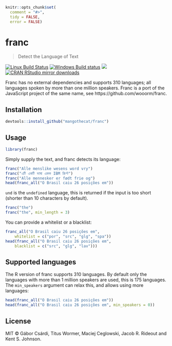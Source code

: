 
```r
knitr::opts_chunk$set(
  comment = "#>",
  tidy = FALSE,
  error = FALSE)
```

# franc

> Detect the Language of Text

[![Linux Build Status](https://travis-ci.org/MangoTheCat/franc.svg?branch=master)](https://travis-ci.org/MangoTheCat/franc)
[![Windows Build
status](https://ci.appveyor.com/api/projects/status/github/mangothecat/franc?svg=true)](https://ci.appveyor.com/project/gaborcsardi/franc)
[![](http://www.r-pkg.org/badges/version/franc)](http://www.r-pkg.org/pkg/franc)
[![CRAN RStudio mirror downloads](http://cranlogs.r-pkg.org/badges/franc)](http://www.r-pkg.org/pkg/franc)

Franc has no external dependencies and supports 310 languages; all
languages spoken by more than one million speakers. Franc is a port
of the JavaScript project of the same name, see
https://github.com/wooorm/franc.

## Installation

```r
devtools::install_github("mangothecat/franc")
```

## Usage

```r
library(franc)
```

Simply supply the text, and franc detects its language:

```r
franc("Alle menslike wesens word vry")
franc("এটি একটি ভাষা একক IBM স্ক্রিপ্ট")
franc("Alle mennesker er født frie og")
head(franc_all("O Brasil caiu 26 posições em"))
```

`und` is the `undefined` language, this is returned if the input is
too short (shorter than 10 characters by default).

```r
franc("the")
franc("the", min_length = 3)
```

You can provide a whitelist or a blacklist:

```r
franc_all("O Brasil caiu 26 posições em",
    whitelist = c("por", "src", "glg", "spa"))
head(franc_all("O Brasil caiu 26 posições em",
    blacklist = c("src", "glg", "lav")))
```

## Supported languages

The R version of franc supports 310 languages. By default only the
languages with more than 1 million speakers are used, this is 175
languages. The `min_speakers` argument can relax this, and allows
using more languages:

```r
head(franc_all("O Brasil caiu 26 posições em"))
head(franc_all("O Brasil caiu 26 posições em", min_speakers = 0))
```

## License

MIT © Gábor Csárdi, Titus Wormer, Maciej Ceglowski, Jacob R. Rideout
and Kent S. Johnson.

